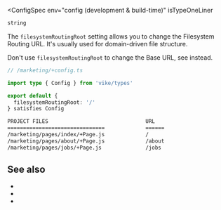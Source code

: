 
<ConfigSpec
  env="config (development & build-time)"
  isTypeOneLiner
>
```ts
string
```
</ConfigSpec>

The `filesystemRoutingRoot` setting allows you to change the <Link href="/filesystem-routing">Filesystem Routing</Link> URL. It's usually used for <Link href="/routing#domain-driven-file-structure">domain-driven file structure</Link>.

<Warning>Don't use `filesystemRoutingRoot` to change the Base URL, see <Link href="/base-url" /> instead.</Warning>

```ts
// /marketing/+config.ts

import type { Config } from 'vike/types'

export default {
  filesystemRoutingRoot: '/'
} satisfies Config
```

```bash
PROJECT FILES                               URL
===============================             ======
/marketing/pages/index/+Page.js             /
/marketing/pages/about/+Page.js             /about
/marketing/pages/jobs/+Page.js              /jobs
```

## See also

 - <Link href="/routing#domain-driven-file-structure" />
 - <Link href="/filesystem-routing" />
 - <Link href="/base-url" />
